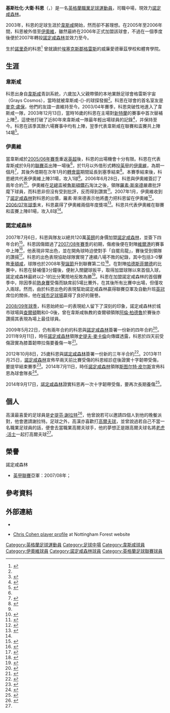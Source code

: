 {{noteTA
|G1=FAcup|G2=足球
|T=zh-cn:克里斯·科恩; zh-tw:克里斯·科恩; zh-hk:基斯·高漢;
|1=zh-cn:科恩; zh-tw:科恩; zh-hk:高漢;
|2=zh-cn:克里斯; zh-tw:克里斯; zh-hk:基斯;
|3=zh-cn:克里斯托弗; zh-tw:克里斯多福; zh-hk:基斯杜化;
|4=zh-cn:戴维; zh-tw:大衛; zh-hk:大衛;
|5=zh-hans:泰格·伍兹;zh-hk:老虎·活士;zh-tw:老虎·伍茲;
|6=zh-hans:斯图尔特·皮尔斯;zh-hk:史超活·皮雅斯;
}}
{{Infobox football biography 2
| playername          = 克里斯·科恩<br/>''Chris Cohen''
| image               = 
| caption             = 
| fullname            = Christopher David Cohen
| dateofbirth         = {{birth date and age|df=yes|1987|3|5}}
| cityofbirth         = [[諾里奇|諾里奇]]
| countryofbirth      = [[英格蘭|英格蘭]]
| height              = {{height|ft=5|in=10}}
| position            = [[中場|中場]]
| currentclub         = [[諾定咸森林足球會|諾定咸森林]]
| clubnumber          = 8
| youthyears1         = 1993−2003
| youthclubs1         = [[韋斯咸足球會|韋斯咸]]
| years1              = 2003−2006
| clubs1              = [[韋斯咸足球會|韋斯咸]]
| caps1               = 18
| goals1              = 0
| years2              = 2005−2006
| clubs2              = → [[伊奧維城足球會|伊奧維]] (借用)
| caps2               = 30
| goals2              = 1
| years3              = 2006−2007
| clubs3              = [[伊奧維城足球會|伊奧維]]
| caps3               = 44
| goals3              = 6
| years4              = 2007−
| clubs4              = [[諾定咸森林足球會|諾定咸森林]]
| caps4               = 235
| goals4              = 12
| totalcaps           = 
| totalgoals          = 
| nationalyears1      = 
| nationalteam1       = 
| nationalcaps1       = 
| nationalgoals1      = 
| medaltemplates      = 
| club-update         = 2015年4月11日 (六) 16:20 (UTC)
| nationalteam-update = 
}}

'''基斯杜化·大衛·科恩'''（{{lang-en|'''Christopher David Cohen'''}}，{{bd|1987年|3月5日|catIdx=Cohen, Chris}}）是一名[[英格蘭|英格蘭]][[職業|職業]][[足球|足球]][[運動員|運動員]]，司職中場，現效力[[諾定咸森林足球會|諾定咸森林]]。

2003年，科恩的足球生涯於[[韋斯咸足球會|韋斯咸]]開始，然而卻不甚理想。在2005年至2006年間，科恩被外借至[[伊奧維城足球會|伊奧維]]，雖然最終在2006年正式加盟該球會，不過在一個季度後便於2007年轉投[[諾定咸森林足球會|諾定咸森林]]並效力至今。

生於[[諾里奇|諾里奇]]的科恩<ref name="Chris Cohen interview">{{en}}{{cite news  | title = Chris Cohen interview  | url = http://www.bbc.co.uk/norfolk/content/articles/2006/04/10/jnrft05_chriscohen_interview_feature.shtml  | publisher = BBC Norfolk  | date = 2006-04-18  | accessdate = 2007-11-12  | archive-date = 2007-09-05  | archive-url = https://web.archive.org/web/20070905213111/http://www.bbc.co.uk/norfolk/content/articles/2006/04/10/jnrft05_chriscohen_interview_feature.shtml  | dead-url = no  }}</ref> 曾就讀於[[埃塞克斯郡|埃塞克斯郡]][[格雷斯|格雷斯]]的威廉愛德華茲學校和體育學院。

== 生涯 ==
=== 韋斯咸 ===
科恩出身自[[韋斯咸足球會|韋斯咸]]青訓系統，六歲加入父親帶領的本地業餘足球會格雷斯宇宙（Grays Cosmos），當時就被韋斯咸-{}-的球探發掘<ref name="Chris Cohen interview"/>。科恩在球會的首名室友是[[马克·诺布尔|麥克·盧保]]，他們的友誼一直維持至今。2003/04年賽季，科恩突破性地進入了韋斯咸一隊，2003年12月13日，當時16歲的科恩在主場對[[新特蘭足球會|新特蘭]]的賽事中首次替補上陣<ref>{{en}}{{cite news | title = West Ham 3-2 Sunderland  | url = http://news.bbc.co.uk/sport1/hi/football/eng_div_1/3296547.stm  | publisher = BBC Sport  | date = 2003-12-13 | accessdate = 2007-11-12  }}</ref>，這使他打破了近80年來韋斯咸一隊最年輕出場球員的記錄<ref>{{en}}{{cite news | title = Interview: Chris Cohen | url = http://www.bbc.co.uk/somerset/content/articles/2006/04/20/jnrft05_chriscohen_interview_feature.shtml | publisher = BBC Somerset | date = 2006-06-28 | accessdate = 2007-11-12 | archive-date = 2018-12-18 | archive-url = https://web.archive.org/web/20181218022913/http://www.bbc.co.uk/somerset/content/articles/2006/04/20/jnrft05_chriscohen_interview_feature.shtml | dead-url = no }}</ref>，并保持至今。科恩在該季其餘六場賽事中均有上陣，翌季代表韋斯咸在聯賽和盃賽共上陣14場<ref name="sbase">{{en}}{{cite web  | title = Chris Cohen  | url = http://www.soccerbase.com/players_details.sd?playerid=37000  | publisher = Soccerbase  | accessdate = 2007-11-12  | archive-url = https://web.archive.org/web/20071001003837/http://www.soccerbase.com/players_details.sd?playerid=37000  | archive-date = 2007-10-01  | dead-url = yes  }}</ref>。

=== 伊奧維 ===
當韋斯咸於[[2005年至2006年英格蘭超級聯賽|2005/06年賽季]]重返[[英格蘭足球超級聯賽|英超]]後，科恩的出場機會十分有限。科恩在代表韋斯咸於9月的[[英格蘭聯賽盃|聯賽盃]]出陣一場後<ref name="sbase"/>，於11月以外借形式轉投[[英格蘭足球甲級聯賽|英甲]]的[[伊奧維城足球會|伊奧維]]，為期一個月<ref>{{en}}{{cite news
 | title = Glovers swoop for midfield cover
 | url = http://news.bbc.co.uk/sport1/hi/football/teams/y/yeovil/4414726.stm
 | publisher = BBC Sport
 | date = 2005-11-07
 | accessdate = 2007-11-12
 | archive-date = 2005-12-01
 | archive-url = https://web.archive.org/web/20051201101448/http://news.bbc.co.uk/sport1/hi/football/teams/y/yeovil/4414726.stm
 | dead-url = no
 }}</ref>，其後外借期在次年1月的[[轉會窗|轉會窗]]期間延長到塞季結束<ref>
{{en}}{{cite news
 | title = Cohen stays on loan with Yeovil
 | url = http://news.bbc.co.uk/sport1/hi/football/teams/y/yeovil/4603562.stm
 | publisher = BBC Sport
 | date = 2006-01-11
 | accessdate = 2007-11-12
 }}
</ref>。本賽季結束後，科恩總共代表伊奧維上陣31場，攻入1球<ref name="sbase"/>。2006年6月28日，科恩與伊奧維簽訂了兩年合約<ref>
{{en}}{{cite news
 | title = Cohen ties up Huish Park switch
 | url = http://news.bbc.co.uk/sport1/hi/football/teams/y/yeovil/5111112.stm
 | publisher = BBC Sport
 | date = 2006-06-28
 | accessdate = 2007-11-12
 }}
</ref>。伊奧維在[[英格蘭足總盃|足總盃]]被[[鲁什登钻石足球俱乐部|魯斯頓鑽石]]淘汰之後，領隊[[拉塞尔·斯来德|羅素·斯來德]]嚴肅批評麾下球員，而科恩非但沒有受到批評，反而得到讚賞<ref>
{{en}}{{cite news
 | title = Cohen escapes Yeovil boss's wrath
 | url = http://news.bbc.co.uk/sport1/hi/football/teams/y/yeovil/6144602.stm
 | publisher = BBC Sport
 | date = 2006-11-13
 | accessdate = 2007-11-12
 }}
</ref>。2007年1月，伊奧維收到了[[諾定咸森林足球會|諾定咸森林]]對科恩的出價，羅素·斯來德表示他將盡力把科恩留在伊奧維<ref>{{en}}{{cite news
 | title = Slade keen to keep hold of Cohen
 | url = http://news.bbc.co.uk/sport1/hi/football/teams/y/yeovil/6621275.stm
 | publisher = BBC Sport
 | date = 2007-05-03
 | accessdate = 2007-11-12
 | archive-date = 2007-09-09
 | archive-url = https://web.archive.org/web/20070909024845/http://news.bbc.co.uk/sport1/hi/football/teams/y/yeovil/6621275.stm
 | dead-url = no
 }}</ref>。[[2006年至2007年英格蘭足球甲級聯賽|2006/07年球季]]末，科恩贏得了伊奧維兩個年度獎項<ref>{{en}}{{cite news
 | title = Player Of The Season Awards
 | url = http://www.ytfc.premiumtv.co.uk/page/NewsDetail/0,,10673~1024486,00.html
 | publisher = Yeovil Town FC
 | date = 2007-05-15
 | accessdate = 2007-11-12
 | deadurl = yes
 | archiveurl = https://archive.is/20070616180251/http://www.ytfc.premiumtv.co.uk/page/NewsDetail/0,,10673~1024486,00.html
 | archivedate = 2007-06-16
 }}</ref>。科恩共代表伊奧維在聯賽和盃賽上陣81場，攻入8球<ref name="sbase"/>。

=== 諾定咸森林 ===

2007年7月6日，科恩與隊友{{Link-en|艾朗·戴維斯|Arron Davies}}以總共120萬[[英鎊|英鎊]]的身價加盟[[諾定咸森林足球會|諾定咸森林]]，並簽下四年合約<ref>{{en}}{{cite news
 | title = Forest seal deal for Glovers duo
 | url = http://news.bbc.co.uk/sport1/hi/football/teams/n/nottm_forest/6276878.stm
 | publisher = BBC Sport
 | date = 2007-07-06
 | accessdate = 2007-11-12
 | archive-date = 2007-09-04
 | archive-url = https://web.archive.org/web/20070904172111/http://news.bbc.co.uk/sport1/hi/football/teams/n/nottm_forest/6276878.stm
 | dead-url = no
 }}</ref>。科恩因傷錯過了[[2007年至2008年英格蘭足球甲級聯賽|2007/08年賽季]]的初期，傷癒後便在對陣[[維爾港足球會|維爾港]]的賽事中上陣<ref>{{en}}{{cite news
 | title = Resurgent Reds
 | url = http://www.bbc.co.uk/nottingham/content/articles/2007/10/25/resurgent_forest_paul_grant_feature.shtml
 | publisher = BBC Nottingham
 | date = 2007-10-25
 | accessdate = 2007-11-11
 | archive-date = 2017-10-28
 | archive-url = https://web.archive.org/web/20171028113255/http://www.bbc.co.uk/nottingham/content/articles/2007/10/25/resurgent_forest_paul_grant_feature.shtml
 | dead-url = no
 }}</ref>，他表現非常出色，並在開角球時迫使對手「自擺烏龍」，賽後受到領隊{{Link-en|科林·考爾德伍德|Colin Calderwood}}的讚揚<ref>
{{en}}{{cite news
 | title = Port Vale 0-2 Nottm Forest
 | url = http://news.bbc.co.uk/sport1/hi/football/eng_div_2/6984947.stm
 | publisher = BBC Sport
 | date = 2007-09-15
 | accessdate = 2007-11-11
 }}
</ref>。科恩的出色表現協助球隊實現了連續八場不敗的紀錄，其中包括3-0擊敗[[車頓咸足球會|車頓咸]]，球隊也於2008年[[聖誕節|聖誕節]]升到聯賽第二位<ref>{{en}}{{cite news 
 |title=Cheltenham Town 0 v 3 Nottingham Forest 
 |url=http://www.nottinghamforest.premiumtv.co.uk/page/NewsDetail/0,,10308~1133897,00.html 
 |publisher=Nottingham Forest FC 
 |date=2007-10-16 
 |accessdate=2007-11-11 
 |deadurl=yes 
 |archiveurl=https://web.archive.org/web/20080408163222/http://www.nottinghamforest.premiumtv.co.uk/page/NewsDetail/0%2C%2C10308~1133897%2C00.html 
 |archivedate=2008-04-08 
 }}</ref>。在對陣[[哈德斯菲爾德足球會|哈德斯菲爾德]]的比賽中，科恩在替補僅3分鐘後，便射入關鍵球扳平，取得加盟球隊以來首個入球，諾定咸森林最終以2-1的比分驚險地反敗為勝<ref>{{en}}{{cite news
 | title = Nottingham Forest 2-1 Huddersfield Town
 | url = http://news.bbc.co.uk/sport1/hi/football/eng_div_2/7163902.stm
 | publisher = BBC Sport
 | date = 2007-01-01
 | accessdate = 2008-04-01
 }}</ref>。科恩在加盟諾定咸森林的首個賽季中，除因季前[[熱身賽|熱身賽]]受傷而缺席前5場比賽外，在其後所有比賽中出場，但僅攻入兩球。然而，由於科恩出色的表現幫助諾定咸森林贏得聯賽亞軍及自動升班[[英格蘭足球冠軍聯賽|英冠]]席位的關係，他在[[城市足球場|城市足球場]]贏得了良好的聲譽。

[[2008年至2009年英格蘭足球冠軍聯賽|2008/09年球季]]，科恩始終如一的表現給人留下了深刻的印象，諾定咸森林於城市球場與[[查爾頓足球會|查爾頓]]戰和0-0後，曾在韋斯咸執教的查爾頓領隊[[阿倫·柏德魯|阿倫·柏德魯]]於賽後亦讚揚其表現為場上最佳球員。

2009年5月22日，仍有兩年合約的科恩與[[諾定咸森林足球會|諾定咸森林]]簽署一份新的四年合約<ref>{{cite news |language=en |url=http://news.bbc.co.uk/sport2/hi/football/teams/n/nottm_forest/8063385.stm |title=Cohen signs long-term Forest deal |publisher=''[[BBC_Sport|BBC Sport]]'' |date=2009-05-22 |accessdate=2015-04-11 |archive-date=2015-04-11 |archive-url=https://web.archive.org/web/20150411222336/http://news.bbc.co.uk/sport2/hi/football/teams/n/nottm_forest/8063385.stm |dead-url=no }}</ref>。2011年9月11日，時任[[諾定咸森林足球會|諾定咸森林]]領隊[[史提夫·麥卡倫|史提夫·麥卡倫]]向傳媒透露，科恩於四天前受傷證實為膝蓋韌帶拉傷要養傷一年<ref>{{cite news |language=en |url=http://www.bbc.com/sport/0/football/15001537 |title=Forest boss McClaren left 'distraught' by Chris Cohen injury |publisher=''[[BBC_Sport|BBC Sport]]'' |date=2011-09-11 |accessdate=2015-04-11 |archive-date=2015-05-23 |archive-url=https://web.archive.org/web/20150523153832/http://www.bbc.com/sport/0/football/15001537 |dead-url=no }}</ref>。

2012年10月8日，25歲科恩與[[諾定咸森林足球會|諾定咸森林]]簽署一份新的三年半合約<ref>{{cite news |language=en |url=http://www.bbc.com/sport/0/football/19872240 |title=Chris Cohen: Nottingham Forest midfielder signs new contract |publisher=''[[BBC_Sport|BBC Sport]]'' |date=2012-10-08 |accessdate=2015-04-11 |archive-date=2015-05-23 |archive-url=https://web.archive.org/web/20150523153820/http://www.bbc.com/sport/0/football/19872240 |dead-url=no }}</ref>。2013年11月25日，[[諾定咸森林足球會|諾定咸森林]]宣佈早兩天前比賽受傷的科恩經診症後證實十字韌帶受傷，要提早結束賽季<ref>{{cite news |language=en |url=http://www.bbc.com/sport/0/football/25094687 |title=Nottingham Forest: captain Chris Cohen out for the season |publisher=''[[BBC_Sport|BBC Sport]]'' |date=2014-07-11 |accessdate=2015-04-11 |archive-date=2015-05-23 |archive-url=https://web.archive.org/web/20150523153807/http://www.bbc.com/sport/0/football/25094687 |dead-url=no }}</ref>。2014年7月11日，時任[[諾定咸森林足球會|諾定咸森林]]領隊[[斯图尔特·皮尔斯|斯图尔特·皮尔斯]]宣佈科恩為球會隊長<ref>{{cite news |language=en |url=http://www.bbc.com/sport/0/football/28262097 |title=Chris Cohen: Nottingham Forest boss Pearce confirms new captain |publisher=''[[BBC_Sport|BBC Sport]]'' |date=2014-07-11 |accessdate=2015-04-11 |archive-date=2015-05-23 |archive-url=https://web.archive.org/web/20150523153824/http://www.bbc.com/sport/0/football/28262097 |dead-url=no }}</ref>。

2014年9月17日，[[諾定咸森林足球會|諾定咸森林]]證實科恩再一次十字韌帶受傷，要再次長期養傷<ref>{{cite news |language=en |url=http://www.nottinghamforest.co.uk/news/article/wigley-confirms-cohen-injury-blow-1925334.aspx |title=Wigley confirms Cohen injury blow |publisher=''Nottingham Forest FC'' |date=2014-09-17 |accessdate=2015-04-11 |archive-date=2015-04-15 |archive-url=https://web.archive.org/web/20150415065049/http://www.nottinghamforest.co.uk/news/article/wigley-confirms-cohen-injury-blow-1925334.aspx |dead-url=no }}</ref>。

== 個人 ==
高漢最喜愛的足球員是[[史提芬·謝拉特|史提芬·謝拉特]]<ref name="Chris Cohen Profile">{{en}}{{cite news
 | title = Chris Cohen
 | url = http://www.nottinghamforest.co.uk/page/ProfilesDetail/0,,10308~29563,00.html
 | publisher = Nottingham Forest Offical
 | date = 2007-01-01
 | accessdate = 2008-04-01
 | deadurl = yes
 | archiveurl = https://web.archive.org/web/20080516211114/http://www.nottinghamforest.co.uk/page/ProfilesDetail/0%2C%2C10308~29563%2C00.html
 | archivedate = 2008-05-16
 }}</ref>，他曾說若可以邀請四個人到他的晚餐派對，他會邀請謝拉特。足球之外，高漢亦喜歡打[[高爾夫球|高爾夫球]]，並曾說過若自己不當一名職業足球員的話，便會去當職業高爾夫球手，他的夢想正是跟高爾夫球名將[[老虎·活士|老虎·活士]]一起打高爾夫球<ref name="Chris Cohen Profile"/>。

== 榮譽 ==
;諾定咸森林
* [[英格蘭足球甲級聯賽|英甲聯賽]]亞軍：2007/08年；

== 參考資料 ==
{{reflist|2}}

== 外部連結 ==
*{{en}}{{soccerbase|id=37000|name=Chris Cohen}}
*{{en}}[https://web.archive.org/web/20080516211114/http://www.nottinghamforest.co.uk/page/ProfilesDetail/0%2C%2C10308~29563%2C00.html Chris Cohen player profile] at Nottingham Forest website
{{DEFAULTSORT:Cohen, Chris}}
[[Category:英格蘭足球運動員|Category:英格蘭足球運動員]]
[[Category:足球中場|Category:足球中場]]
[[Category:韋斯咸球員|Category:韋斯咸球員]]
[[Category:伊奧維球員|Category:伊奧維球員]]
[[Category:諾定咸森林球員|Category:諾定咸森林球員]]
[[Category:英格蘭足球聯賽球員|Category:英格蘭足球聯賽球員]]